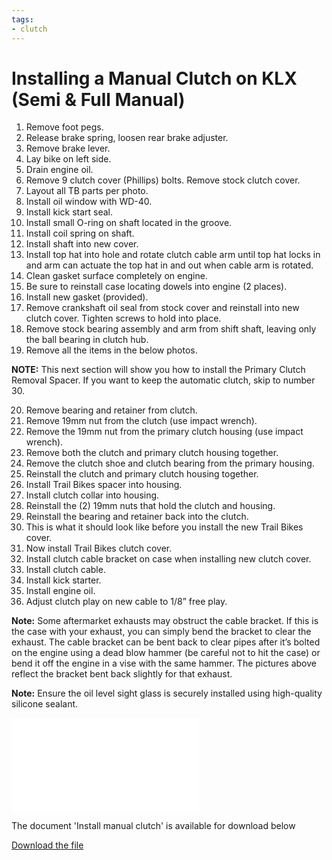 ```yaml
---
tags:
- clutch
---
```



# Installing a Manual Clutch on KLX (Semi & Full Manual)

1. Remove foot pegs.
2. Release brake spring, loosen rear brake adjuster.
3. Remove brake lever.
4. Lay bike on left side.
5. Drain engine oil.
6. Remove 9 clutch cover (Phillips) bolts. Remove stock clutch cover.
7. Layout all TB parts per photo.
8. Install oil window with WD-40.
9. Install kick start seal.
10. Install small O-ring on shaft located in the groove.
11. Install coil spring on shaft.
12. Install shaft into new cover.
13. Install top hat into hole and rotate clutch cable arm until top hat locks in and arm can actuate the top hat in and out when cable arm is rotated.
14. Clean gasket surface completely on engine.
15. Be sure to reinstall case locating dowels into engine (2 places).
16. Install new gasket (provided).
17. Remove crankshaft oil seal from stock cover and reinstall into new clutch cover. Tighten screws to hold into place.
18. Remove stock bearing assembly and arm from shift shaft, leaving only the ball bearing in clutch hub.
19. Remove all the items in the below photos.

**NOTE:** This next section will show you how to install the Primary Clutch Removal Spacer. If you want to keep the automatic clutch, skip to number 30.

20. Remove bearing and retainer from clutch.
21. Remove 19mm nut from the clutch (use impact wrench).
22. Remove the 19mm nut from the primary clutch housing (use impact wrench).
23. Remove both the clutch and primary clutch housing together.
24. Remove the clutch shoe and clutch bearing from the primary housing.
25. Reinstall the clutch and primary clutch housing together.
26. Install Trail Bikes spacer into housing.
27. Install clutch collar into housing.
28. Reinstall the (2) 19mm nuts that hold the clutch and housing.
29. Reinstall the bearing and retainer back into the clutch.
30. This is what it should look like before you install the new Trail Bikes cover.
31. Now install Trail Bikes clutch cover.
32. Install clutch cable bracket on case when installing new clutch cover.
33. Install clutch cable.
34. Install kick starter.
35. Install engine oil.
36. Adjust clutch play on new cable to 1/8” free play.

**Note:** Some aftermarket exhausts may obstruct the cable bracket. If this is the case with your exhaust, you can simply bend the bracket to clear the exhaust. The cable bracket can be bent back to clear pipes after it’s bolted on the engine using a dead blow hammer (be careful not to hit the case) or bend it off the engine in a vise with the same hammer. The pictures above reflect the bracket bent back slightly for that exhaust.

**Note:** Ensure the oil level sight glass is securely installed using high-quality silicone sealant.

<div style={{ position: 'relative', paddingBottom: '141.4%', height: 0, overflow: 'hidden', maxWidth: '100%', background: '#f0f0f0' }}>
  <iframe
    src="/file/InstallTBmanualclutchkit_spacer.pdf#toolbar=0&navpanes=0&scrollbar=0"
    style={{ position: 'absolute', top: 0, left: 0, width: '100%', height: '100%' }}
    frameBorder="0"
    scrolling="no">
  </iframe>
</div>

The document 'Install manual clutch' is available for download below

[Download the file](../../../static/file/InstallTBmanualclutchkit_spacer.pdf)
